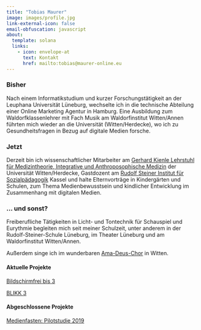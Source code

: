 ---
title: "Tobias Maurer"
image: images/profile.jpg
link-external-icon: false
email-obfuscation: javascript
about:
  template: solana
  links: 
    - icon: envelope-at
      text: Kontakt
      href: mailto:tobias@maurer-online.eu
---

### Bisher

Nach einem Informatikstudium und kurzer Forschungstätigkeit an der Leuphana Universität Lüneburg, wechselte ich in die technische Abteilung einer Online Marketing Agentur in Hamburg. Eine Ausbildung zum Waldorfklassenlehrer mit Fach Musik am Waldorfinstitut Witten/Annen führten mich wieder an die Universität (Witten/Herdecke), wo ich zu Gesundheitsfragen in Bezug auf digitale Medien forsche.

### Jetzt

Derzeit bin ich wissenschaftlicher Mitarbeiter am [Gerhard Kienle Lehrstuhl für Medizintheorie, Integrative und Anthroposophische Medizin](https://www.uni-wh.de/gkls/gerhard-kienle-lehrstuhl/) der Universität Witten/Herdecke, Gastdozent am [Rudolf Steiner Institut für Sozialpädagogik](https://steiner-institut.de/) Kassel und halte Elternvorträge in Kindergärten und Schulen, zum Thema Medienbewusstsein und kindlicher Entwicklung im Zusammenhang mit digitalen Medien.

### ... und sonst?

Freiberufliche Tätigkeiten in Licht- und Tontechnik für Schauspiel und Eurythmie begleiten mich seit meiner Schulzeit, unter anderem in der Rudolf-Steiner-Schule Lüneburg, im Theater Lüneburg und am Waldorfinstitut Witten/Annen.

Außerdem singe ich im wunderbaren [Ama-Deus-Chor](https://amadeuswitten.de/) in Witten.

#### Aktuelle Projekte

[Bildschirmfrei bis 3](https://bildschirmfrei-bis-3.de/)

[BLIKK 3](https://blikk3.de/)

#### Abgeschlossene Projekte

[Medienfasten: Pilotstudie 2019](https://medienfasten.org/kinder-und-jugendaerzte/)

